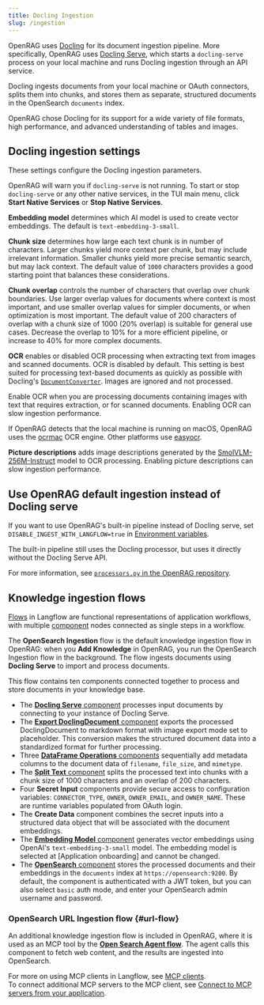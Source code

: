 ```yaml
---
title: Docling Ingestion
slug: /ingestion
---
```



<PartialExternalPreview />

OpenRAG uses [Docling](https://docling-project.github.io/docling/) for its document ingestion pipeline.
More specifically, OpenRAG uses [Docling Serve](https://github.com/docling-project/docling-serve), which starts a `docling-serve` process on your local machine and runs Docling ingestion through an API service.

Docling ingests documents from your local machine or OAuth connectors, splits them into chunks, and stores them as separate, structured documents in the OpenSearch `documents` index.

OpenRAG chose Docling for its support for a wide variety of file formats, high performance, and advanced understanding of tables and images.

## Docling ingestion settings

These settings configure the Docling ingestion parameters.

OpenRAG will warn you if `docling-serve` is not running.
To start or stop `docling-serve` or any other native services, in the TUI main menu, click **Start Native Services** or **Stop Native Services**.

**Embedding model** determines which AI model is used to create vector embeddings. The default is `text-embedding-3-small`.

**Chunk size** determines how large each text chunk is in number of characters.
Larger chunks yield more context per chunk, but may include irrelevant information. Smaller chunks yield more precise semantic search, but may lack context. 
The default value of `1000` characters provides a good starting point that balances these considerations.

**Chunk overlap** controls the number of characters that overlap over chunk boundaries.
Use larger overlap values for documents where context is most important, and use smaller overlap values for simpler documents, or when optimization is most important.
The default value of 200 characters of overlap with a chunk size of 1000 (20% overlap) is suitable for general use cases. Decrease the overlap to 10% for a more efficient pipeline, or increase to 40% for more complex documents.

**OCR** enables or disabled OCR processing when extracting text from images and scanned documents.
OCR is disabled by default. This setting is best suited for processing text-based documents as quickly as possible with Docling's [`DocumentConverter`](https://docling-project.github.io/docling/reference/document_converter/). Images are ignored and not processed.

Enable OCR when you are processing documents containing images with text that requires extraction, or for scanned documents. Enabling OCR can slow ingestion performance.

If OpenRAG detects that the local machine is running on macOS, OpenRAG uses the [ocrmac](https://www.piwheels.org/project/ocrmac/) OCR engine. Other platforms use [easyocr](https://www.jaided.ai/easyocr/).

**Picture descriptions** adds image descriptions generated by the [SmolVLM-256M-Instruct](https://huggingface.co/HuggingFaceTB/SmolVLM-Instruct) model to OCR processing. Enabling picture descriptions can slow ingestion performance.

## Use OpenRAG default ingestion instead of Docling serve

If you want to use OpenRAG's built-in pipeline instead of Docling serve, set `DISABLE_INGEST_WITH_LANGFLOW=true` in [Environment variables](/reference/configuration#document-processing).

The built-in pipeline still uses the Docling processor, but uses it directly without the Docling Serve API.

For more information, see [`processors.py` in the OpenRAG repository](https://github.com/langflow-ai/openrag/blob/main/src/models/processors.py#L58).

## Knowledge ingestion flows

[Flows](https://docs.langflow.org/concepts-overview) in Langflow are functional representations of application workflows, with multiple [component](https://docs.langflow.org/concepts-components) nodes connected as single steps in a workflow.

The **OpenSearch Ingestion** flow is the default knowledge ingestion flow in OpenRAG: when you **Add Knowledge** in OpenRAG, you run the OpenSearch Ingestion flow in the background. The flow ingests documents using **Docling Serve** to import and process documents.

This flow contains ten components connected together to process and store documents in your knowledge base.

* The [**Docling Serve** component](https://docs.langflow.org/bundles-docling) processes input documents by connecting to your instance of Docling Serve.
* The [**Export DoclingDocument** component](https://docs.langflow.org/components-docling) exports the processed DoclingDocument to markdown format with image export mode set to placeholder. This conversion makes the structured document data into a standardized format for further processing.
* Three [**DataFrame Operations** components](https://docs.langflow.org/components-processing#dataframe-operations) sequentially add metadata columns to the document data of `filename`, `file_size`, and `mimetype`.
* The [**Split Text** component](https://docs.langflow.org/components-processing#split-text) splits the processed text into chunks with a chunk size of 1000 characters and an overlap of 200 characters.
* Four **Secret Input** components provide secure access to configuration variables: `CONNECTOR_TYPE`, `OWNER`, `OWNER_EMAIL`, and `OWNER_NAME`. These are runtime variables populated from OAuth login.
* The **Create Data** component combines the secret inputs into a structured data object that will be associated with the document embeddings.
* The [**Embedding Model** component](https://docs.langflow.org/components-embedding-models) generates vector embeddings using OpenAI's `text-embedding-3-small` model. The embedding model is selected at [Application onboarding] and cannot be changed.
* The [**OpenSearch** component](https://docs.langflow.org/bundles-elastic#opensearch) stores the processed documents and their embeddings in the `documents` index at `https://opensearch:9200`. By default, the component is authenticated with a JWT token, but you can also select `basic` auth mode, and enter your OpenSearch admin username and password.

<PartialModifyFlows />

### OpenSearch URL Ingestion flow {#url-flow}

An additional knowledge ingestion flow is included in OpenRAG, where it is used as an MCP tool by the [**Open Search Agent flow**](/agents#flow).
The agent calls this component to fetch web content, and the results are ingested into OpenSearch.

For more on using MCP clients in Langflow, see [MCP clients](https://docs.langflow.org/mcp-client).\
To connect additional MCP servers to the MCP client, see [Connect to MCP servers from your application](https://docs.langflow.org/mcp-tutorial).